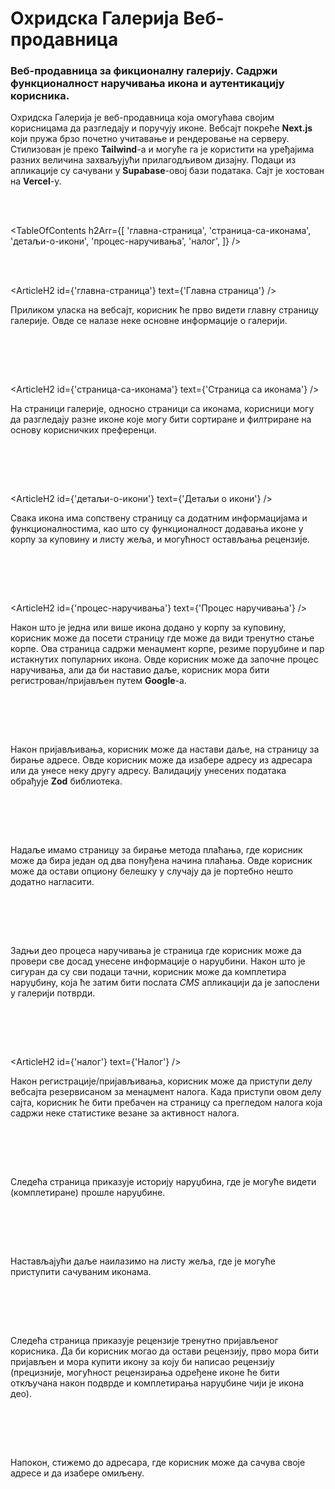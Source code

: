 


# Охридска Галерија Веб-продавница

### Веб-продавница за фикционалну галерију. Садржи функционалност наручивања икона и аутентикацију корисника.

<HeroImage image={OchridGalleryStoreImg} title="Ochrid Gallery E-commerce" />

Охридска Галерија је веб-продавница која омогућава својим корисницама да разгледају и поручују иконе. Вебсајт покреће **Next.js** који пружа брзо почетно учитавање и рендеровање на серверу. Стилизован је преко **Tailwind**-а и могуће га је користити на уређајима разних величина захваљујући прилагодљивом дизајну. Подаци из апликације су сачувани у **Supabase**-овој бази података. Сајт је хостован на **Vercel**-у.

<br />
<br />

<TableOfContents
   h2Arr={[
      'главна-страница',
      'страница-са-иконама',
      'детаљи-о-икони',
      'процес-наручивања',
      'налог',
   ]}
/>

<br />
<br />

<ArticleH2 id={'главна-страница'} text={'Главна страница'} />

Приликом уласка на вебсајт, корисник ће прво видети главну страницу галерије. Овде се налазе неке основне информације о галерији.

<br />

<ArticleImage
   image={StoreImg0}
   imageMobile={StoreMobileImg0}
   alt="Landing page"
   isResponsive={true}
/>

<br />
<br />

<ArticleH2 id={'страница-са-иконама'} text={'Страница са иконама'} />

На страници галерије, односно страници са иконама, корисници могу да разгледају разне иконе које могу бити сортиране и филтриране на основу корисничких преференци.

<br />

<ArticleImage
   image={StoreImg1}
   imageMobile={StoreMobileImg1}
   alt="Icons page"
   isResponsive={true}
/>

<br />
<br />

<ArticleH2 id={'детаљи-о-икони'} text={'Детаљи о икони'} />

Свака икона има сопствену страницу са додатним информацијама и функционалностима, као што су функционалност додавања иконе у корпу за куповину и листу жеља, и могућност остављања рецензије.

<br />

<ArticleImage
   image={StoreImg2}
   imageMobile={StoreMobileImg2}
   alt="Icon details"
   isResponsive={true}
/>

<br />
<br />

<ArticleH2 id={'процес-наручивања'} text={'Процес наручивања'} />

Након што је једна или више икона додано у корпу за куповину, корисник може да посети страницу где може да види тренутно стање корпе. Ова страница садржи менаџмент корпе, резиме поруџбине и пар истакнутих популарних икона. Овде корисник може да започне процес наручивања, али да би наставио даље, корисник мора бити регистрован/пријављен путем **Google**-а.

<br />

<ArticleImage
   image={StoreImg3}
   imageMobile={StoreMobileImg3}
   alt="Shopping cart"
   isResponsive={true}
/>

<br />
<br />

Након пријављивања, корисник може да настави даље, на страницу за бирање адресе. Овде корисник може да изабере адресу из адресара или да унесе неку другу адресу. Валидацију унесених података обрађује **Zod** библиотека.

<br />

<ArticleImage
   image={StoreImg4}
   imageMobile={StoreMobileImg4}
   alt="Billing information"
   isResponsive={true}
/>

<br />
<br />

Надаље имамо страницу за бирање метода плаћања, где корисник може да бира један од два понуђена начина плаћања. Овде корисник може да остави опциону белешку у случају да је портебно нешто додатно нагласити.

<br />

<ArticleImage
   image={StoreImg5}
   imageMobile={StoreMobileImg5}
   alt="Payment method"
   isResponsive={true}
/>

<br />
<br />

Задњи део процеса наручивања је страница где корисник може да провери све досад унесене информације о наруџбини. Након што је сигуран да су сви подаци тачни, корисник може да комплетира наруџбину, која ће затим бити послата _CMS_ апликацији да је запослени у галерији потврди.

<br />

<ArticleImage
   image={StoreImg6}
   imageMobile={StoreMobileImg6}
   alt="Review order"
   isResponsive={true}
/>

<br />
<br />

<ArticleH2 id={'налог'} text={'Налог'} />

Након регистрације/пријављивања, корисник може да приступи делу вебсајта резервисаном за менаџмент налога. Када приступи овом делу сајта, корисник ће бити пребачен на страницу са прегледом налога која садржи неке статистике везане за активност налога.

<br />

<ArticleImage
   image={StoreImg7}
   imageMobile={StoreMobileImg7}
   alt="Account page"
   isResponsive={true}
/>

<br />
<br />

Следећа страница приказује историју наруџбина, где је могуће видети (комплетиране) прошле наруџбине.

<br />

<ArticleImage
   image={StoreImg8}
   imageMobile={StoreMobileImg8}
   alt="Order history"
   isResponsive={true}
/>

<br />
<br />

Настављајући даље наилазимо на листу жеља, где је могуће приступити сачуваним иконама.

<br />

<ArticleImage
   image={StoreImg9}
   imageMobile={StoreMobileImg9}
   alt="Wishlist"
   isResponsive={true}
/>

<br />
<br />

Следећа страница приказује рецензије тренутно пријављеног корисника. Да би корисник могао да остави рецензију, прво мора бити пријављен и мора купити икону за коју би написао рецензију (прецизније, могућност рецензирања одређене иконе ће бити откључана након подврде и комплетирања наруџбине чији је икона део).

<br />

<ArticleImage
   image={StoreImg10}
   imageMobile={StoreMobileImg10}
   alt="Reviews"
   isResponsive={true}
/>

<br />
<br />

Напокон, стижемо до адресара, где корисник може да сачува своје адресе и да изабере омиљену.

<br />

<ArticleImage
   image={StoreImg11}
   imageMobile={StoreMobileImg11}
   alt="Address book"
   isResponsive={true}
/>

<br />
